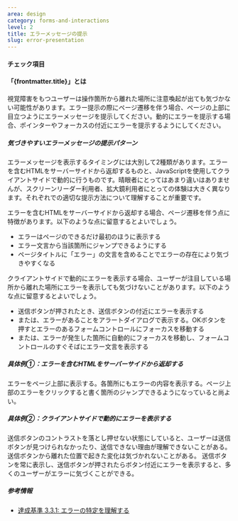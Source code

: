 ```yaml
---
area: design
category: forms-and-interactions
level: 2
title: エラーメッセージの提示
slug: error-presentation
---
```



#### チェック項目

<Checkpoint title="エラーメッセージを誰にでも見つけやすいようにする" />
<Checkpoint title="エラー箇所に容易にたどり着けるようにする" />

#### 「{frontmatter.title}」とは

視覚障害をもつユーザーは操作箇所から離れた場所に注意喚起が出ても気づかない可能性があります。エラー提示の際にページ遷移を伴う場合、ページの上部に目立つようにエラーメッセージを提示してください。動的にエラーを提示する場合、ポインターやフォーカスの付近にエラーを提示するようにしてください。

##### 気づきやすいエラーメッセージの提示パターン

エラーメッセージを表示するタイミングには大別して2種類があります。エラーを含むHTMLをサーバーサイドから返却するものと、JavaScriptを使用してクライアントサイドで動的に行うものです。晴眼者にとってはあまり違いはありませんが、スクリーンリーダー利用者、拡大鏡利用者にとっての体験は大きく異なります。それぞれでの適切な提示方法について理解することが重要です。

エラーを含むHTMLをサーバーサイドから返却する場合、ページ遷移を伴う点に特徴があります。以下のような点に留意するとよいでしょう。

- エラーはページのできるだけ最初のほうに表示する
- エラー文言から当該箇所にジャンプできるようにする
- ページタイトルに「エラー」の文言を含めることでエラーの存在により気づきやすくなる

クライアントサイドで動的にエラーを表示する場合、ユーザーが注目している場所から離れた場所にエラーを表示しても気づけないことがあります。以下のような点に留意するとよいでしょう。

- 送信ボタンが押されたとき、送信ボタンの付近にエラーを表示する
- または、エラーがあることをアラートダイアログで表示する。OKボタンを押すとエラーのあるフォームコントロールにフォーカスを移動する
- または、エラーが発生した箇所に自動的にフォーカスを移動し、フォームコントロールのすぐそばにエラー文言を表示する

##### 具体例①：エラーを含むHTMLをサーバーサイドから返却する

<Cases>
  <Case span={2} type="good" title="エラーを含むHTMLをサーバーサイドから返却する">
    エラーをページ上部に表示する。各箇所にもエラーの内容を表示する。ページ上部のエラーをクリックすると書く箇所のジャンプできるようになっていると尚よい。
  </Case>
</Cases>

##### 具体例②：クライアントサイドで動的にエラーを表示する

<Cases>
  <Case type="bad" title="送信ボタンを押せなくする">
    送信ボタンのコントラストを落とし押せない状態にしていると、ユーザーは送信ボタンが見つけられなかったり、送信できない理由が理解できないことがある。
  </Case>
  <Case type="bad" title="ボタンから離れた位置にエラーを表示する">
    送信ボタンから離れた位置で起きた変化は気づかれないことがある。
  </Case>
  <Case type="good" title="送信ボタンの付近にエラーを表示する">
    送信ボタンを常に表示し、送信ボタンが押されたらボタン付近にエラーを表示すると、多くのユーザーがエラーに気づくことができる。
  </Case>
</Cases>

##### 参考情報

- [達成基準 3.3.1: エラーの特定を理解する](https://waic.jp/translations/WCAG21/Understanding/error-identification.html)
